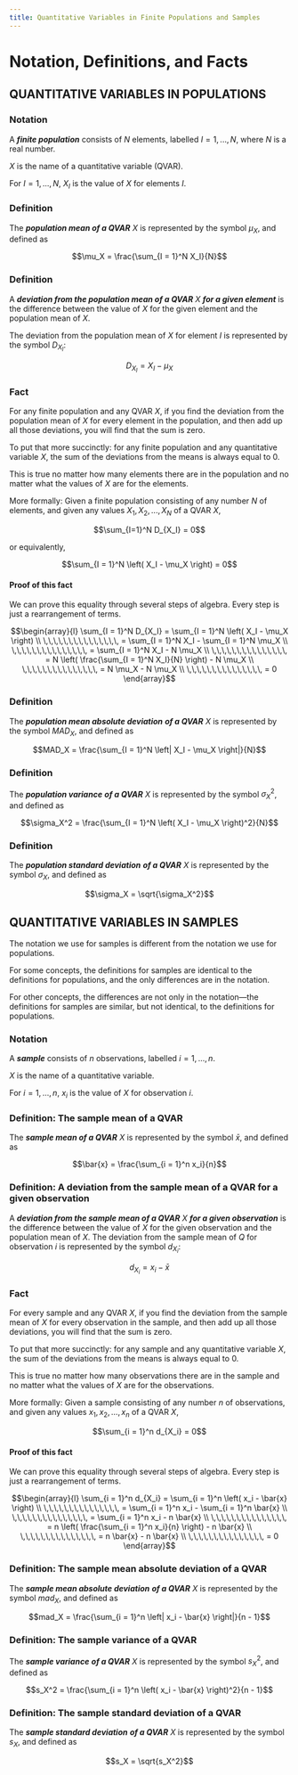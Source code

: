 ---
title: Quantitative Variables in Finite Populations and Samples
---

# Notation, Definitions, and Facts

## QUANTITATIVE VARIABLES IN POPULATIONS

::: callout-warning
### Notation

A ***finite population*** consists of $N$ elements, labelled $I = 1,...,N$, where $N$ is a real number.

$X$ is the name of a quantitative variable (QVAR).

For $I = 1,...,N$, $X_I$ is the value of $X$ for elements $I$.
:::

::: callout-note
### Definition

The ***population mean of a QVAR*** $X$ is represented by the symbol $\mu_X$, and defined as

$$\mu_X = \frac{\sum_{I = 1}^N X_I}{N}$$
:::

::: callout-note
### Definition

A ***deviation from the population mean of a QVAR*** $X$ ***for a given element*** is the difference between the value of $X$ for the given element and the population mean of $X$.

The deviation from the population mean of $X$ for element $I$ is represented by the symbol $D_{X_I}$:

$$D_{X_I} = X_I - \mu_X$$
:::

::: callout-tip
### Fact

For any finite population and any QVAR $X$, if you find the deviation from the population mean of $X$ for every element in the population, and then add up all those deviations, you will find that the sum is zero.
:::

To put that more succinctly: for any finite population and any quantitative variable $X$, the sum of the deviations from the means is always equal to 0.

This is true no matter how many elements there are in the population and no matter what the values of $X$ are for the elements.

More formally: Given a finite population consisting of any number $N$ of elements, and given any values $X_1,\,X_2,\,...,\,X_N$ of a QVAR $X$,

$$\sum_{I=1}^N D_{X_I} = 0$$

or equivalently,

$$\sum_{I = 1}^N \left( X_I - \mu_X \right) = 0$$

::: {.callout-tip collapse="true"}
#### Proof of this fact

We can prove this equality through several steps of algebra. Every step is just a rearrangement of terms.

$$\begin{array}{l}
\sum_{I = 1}^N D_{X_I} = \sum_{I = 1}^N \left( X_I - \mu_X \right) \\
\,\,\,\,\,\,\,\,\,\,\,\,\,\,\, = \sum_{I = 1}^N X_I - \sum_{I = 1}^N \mu_X \\
\,\,\,\,\,\,\,\,\,\,\,\,\,\,\, = \sum_{I = 1}^N X_I - N \mu_X \\
\,\,\,\,\,\,\,\,\,\,\,\,\,\,\, = N \left( \frac{\sum_{I = 1}^N X_I}{N} \right) - N \mu_X \\
\,\,\,\,\,\,\,\,\,\,\,\,\,\,\, = N \mu_X - N \mu_X \\
\,\,\,\,\,\,\,\,\,\,\,\,\,\,\, = 0
\end{array}$$
:::

::: callout-note
### Definition

The ***population mean absolute deviation*** ***of a QVAR*** $X$ is represented by the symbol $MAD_X$, and defined as

$$MAD_X = \frac{\sum_{I = 1}^N \left| X_I - \mu_X \right|}{N}$$
:::

::: callout-note
### Definition

The ***population variance*** ***of a QVAR*** $X$ is represented by the symbol $\sigma_X^2$, and defined as

$$\sigma_X^2 = \frac{\sum_{I = 1}^N \left( X_I - \mu_X \right)^2}{N}$$
:::

::: {callout-note}
### Definition

The ***population standard deviation*** ***of a QVAR*** $X$ is represented by the symbol $\sigma_X$, and defined as

$$\sigma_X = \sqrt{\sigma_X^2}$$

:::


## QUANTITATIVE VARIABLES IN SAMPLES

The notation we use for samples is different from the notation we use for populations.

For some concepts, the definitions for samples are identical to the definitions for populations, and the only differences are in the notation.

For other concepts, the differences are not only in the notation—the definitions for samples are similar, but not identical, to the definitions for populations.

::: {.callout-warning}
### Notation

A ***sample*** consists of $n$ observations, labelled $i = 1,...,n$.

$X$ is the name of a quantitative variable.

For $i = 1,...,n$, $x_i$ is the value of $X$ for observation $i$.
:::
::: {.callout-note}
### Definition: The sample mean of a QVAR

The ***sample mean of a QVAR*** $X$ is represented by the symbol $\bar{x}$, and defined as

$$\bar{x} = \frac{\sum_{i = 1}^n x_i}{n}$$

:::

::: {.callout-note}
### Definition: A deviation from the sample mean of a QVAR for a given observation

A ***deviation from the sample mean of a QVAR*** $X$ ***for a given observation*** is the difference between the value of $X$ for the given observation and the population mean of $X$. The deviation from the sample mean of $Q$ for observation $i$ is represented by the symbol $d_{X_i}$:

$$d_{X_i} = x_i - \bar{x}$$
:::

::: {.callout-tip}
### Fact

For every sample and any QVAR $X$, if you find the deviation from the sample mean of $X$ for every observation in the sample, and then add up all those deviations, you will find that the sum is zero.
:::

To put that more succinctly: for any sample and any quantitative variable $X$, the sum of the deviations from the means is always equal to 0.

This is true no matter how many observations there are in the sample and no matter what the values of $X$ are for the observations.

More formally: Given a sample consisting of any number $n$ of observations, and given any values $x_1,\,x_2,\,...,\,x_n$ of a QVAR $X$,

$$\sum_{i = 1}^n d_{X_i} = 0$$

::: {.callout-tip collapse="true"}
#### Proof of this fact

We can prove this equality through several steps of algebra. Every step is just a rearrangement of terms.

$$\begin{array}{l}
\sum_{i = 1}^n d_{X_i} = \sum_{i = 1}^n \left( x_i - \bar{x} \right) \\
\,\,\,\,\,\,\,\,\,\,\,\,\,\,\, = \sum_{i = 1}^n x_i - \sum_{i = 1}^n \bar{x} \\
\,\,\,\,\,\,\,\,\,\,\,\,\,\,\, = \sum_{i = 1}^n x_i - n \bar{x} \\
\,\,\,\,\,\,\,\,\,\,\,\,\,\,\, = n \left( \frac{\sum_{i = 1}^n x_i}{n} \right) - n \bar{x} \\
\,\,\,\,\,\,\,\,\,\,\,\,\,\,\, = n \bar{x} - n \bar{x} \\
\,\,\,\,\,\,\,\,\,\,\,\,\,\,\, = 0
\end{array}$$

:::

::: {.callout-note}
### Definition: The sample mean absolute deviation of a QVAR

The ***sample mean absolute deviation*** ***of a QVAR*** $X$ is represented by the symbol $mad_X$, and defined as

$$mad_X = \frac{\sum_{i = 1}^n \left| x_i - \bar{x} \right|}{n - 1}$$
:::

:::{.callout-note}
### Definition: The sample variance of a QVAR

The ***sample variance*** ***of a QVAR*** $X$ is represented by the symbol $s_X^2$, and defined as

$$s_X^2 = \frac{\sum_{i = 1}^n \left( x_i - \bar{x} \right)^2}{n - 1}$$
:::

:::{.callout-note}
### Definition: The sample standard deviation of a QVAR

The ***sample standard deviation*** ***of a QVAR*** $X$ is represented by the symbol $s_X$, and defined as

$$s_X = \sqrt{s_X^2}$$
:::